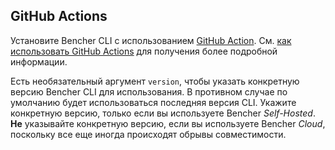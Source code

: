 
## GitHub Actions

Установите Bencher CLI с использованием [GitHub Action](https://github.com/marketplace/actions/bencher-cli).
См. [как использовать GitHub Actions](/docs/ru/how-to/github-actions/) для получения более подробной информации.

<CliGitHubActions />

Есть необязательный аргумент `version`, чтобы указать конкретную версию Bencher CLI для использования.
В противном случае по умолчанию будет использоваться последняя версия CLI.
Укажите конкретную версию, только если вы используете Bencher *Self-Hosted*.
__Не__ указывайте конкретную версию, если вы используете Bencher *Cloud*, поскольку все еще иногда происходят обрывы совместимости.

<CliGitHubActionsVersion />